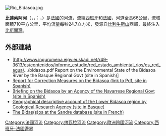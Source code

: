 [[Image:Rio_Bidasoa.jpg|right]]
{{Coord|43|22|22|N|1|47|31|W|display=title}}

'''比達索阿河'''（{{lang-eu|label=巴斯克语、西班牙语|Bidasoa}}，{{IPA-eu|bi'ða's̺o'a}}，{{IPA-es|biðaˈs̺oa}}；{{lang-fr|Bidassoa}}，{{IPA-fr|bidasɔ'a}}）是[[法國|法國]]的河流，流經[[西班牙|西班牙]]和[[法國|法國]]，河道全長66公里，流域面積710平方公里，平均流量每秒24.7立方米，發源自[[比利牛斯山|比利牛斯山]]西部，最終注入[[比斯開灣|比斯開灣]]。

==外部連結==
*[http://www.ingurumena.ejgv.euskadi.net/r49-3613/es/contenidos/informe_estudio/red_estado_ambiental_rios/es_red_agua/.../bidasoa.pdf Report on the Environmental State of the Bidasoa River by the Basque Regional Govt (site in Spanish)]{{dead link|date=2018年1月 |bot=InternetArchiveBot |fix-attempted=yes }}
*[http://iagua.es/2008/02/cuenca-del-bidasoa-buscando-soluciones/ Report for Correction Measures on the Bidasoa (link to Pdf, site in Spanish)] {{Wayback|url=http://iagua.es/2008/02/cuenca-del-bidasoa-buscando-soluciones/ |date=20120723074009 }}
*[https://www.webcitation.org/66bvXhYUX?url=http://www.crana.org/pages/errors/404 Briefing on the Bidasoa by an Agency of the Navarrese Regional Govt (site in Spanish)]
*[http://www.ingeba.org.net/gipuzkoa/comarc/comeusk/ecombabi.htm Geographical descriptive account of the Lower Bidasoa region by Geological Research Agency (site in Basque)]
*[http://sandre.eaufrance.fr/app/chainage/courdo/htm/S6--0250.php?cg=S6--0250 The Bidas(s)oa at the Sandre database (site in French)]

{{France-geo-stub}}
[[Category:法國河流|Category:法國河流]]
[[Category:纳瓦拉河流|Category:纳瓦拉河流]]
[[Category:歐洲跨國河流|Category:歐洲跨國河流]]
[[Category:西班牙-法國邊界|Category:西班牙-法國邊界]]